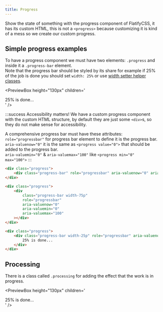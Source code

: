 ```yaml
---
title: Progress
---
```



Show the state of something with the progress component of FlatifyCSS, it has its custom HTML, this is not a `<progress>` because customizing it is kind of a mess so we create our custom progress.

## Simple progress examples

To have a progress component we must have two elements: `.progress` and inside it a `.progress-bar` element.  
Note that the progress bar should be styled by its share for example if 25% of the job is done you should set `width: 25%` or use [width setter helper classes](/docs/helpers/width-and-height-setters).  

<PreviewBox
	height="130px"
	children='
<!DOCTYPE html>
<html lang="en">
	<head>
		<meta charset="UTF-8" />
		<meta http-equiv="X-UA-Compatible" content="IE=edge" />
		<meta name="viewport" content="width=device-width, initial-scale=1.0" />
		<link rel="stylesheet" href="https://raw.githack.com/amir2mi/FlatifyCSS/master/dist/css/flatify-min.css" />
		<title>Progress</title>
	</head>
	<body>
		<div class="progress">
			<div class="progress-bar" role="progressbar" aria-valuenow="0" aria-valuemin="0" aria-valuemax="100"></div>
		</div>
		<div class="progress">
			<div class="progress-bar width-75p" role="progressbar" aria-valuenow="0" aria-valuemin="0" aria-valuemax="100"></div>
		</div>
		<div class="progress" style="margin-bottom: 0">
			<div class="progress-bar width-25p" role="progressbar" aria-valuenow="25" aria-valuemin="0" aria-valuemax="100">25% is done...</div>
		</div>
	</body>
</html>
'
/>

:::success Accessibility matters!
We have a custom progress component with the custom HTML structure, by default they are just some `<div>`s, so they do not make sense for accessibility.

A comprehensive progress bar must have these attributes:  
`role="progressbar"` for progress bar element to define it is the progress bar.  
`aria-valuenow="0"` it is the same as `<progress value="0">` that should be added to the progress bar.  
`aria-valuemin="0"` & `aria-valuemax="100"` like `<progress min="0" max="100">`
:::

```html title="index.html"
<div class="progress">
	<div class="progress-bar" role="progressbar" aria-valuenow="0" aria-valuemin="0" aria-valuemax="100"></div>
</div>

<div class="progress">
	<div
		class="progress-bar width-75p"
		role="progressbar"
		aria-valuenow="0"
		aria-valuemin="0"
		aria-valuemax="100"
	></div>
</div>

<div class="progress">
	<div class="progress-bar width-25p" role="progressbar" aria-valuenow="25" aria-valuemin="0" aria-valuemax="100">
		25% is done...
	</div>
</div>
```

## Processing

There is a class called `.processing` for adding the effect that the work is in progress.


<PreviewBox
	height="130px"
	children='
<!DOCTYPE html>
<html lang="en">
	<head>
		<meta charset="UTF-8" />
		<meta http-equiv="X-UA-Compatible" content="IE=edge" />
		<meta name="viewport" content="width=device-width, initial-scale=1.0" />
		<link rel="stylesheet" href="https://raw.githack.com/amir2mi/FlatifyCSS/master/dist/css/flatify-min.css" />
		<title>Progress</title>
	</head>
	<body>
		<div class="progress processing">
			<div class="progress-bar" role="progressbar" aria-valuenow="0" aria-valuemin="0" aria-valuemax="100"></div>
		</div>
		<div class="progress processing">
			<div class="progress-bar width-75p" role="progressbar" aria-valuenow="0" aria-valuemin="0" aria-valuemax="100"></div>
		</div>
		<div class="progress processing" style="margin-bottom: 0">
			<div class="progress-bar width-25p" role="progressbar" aria-valuenow="25" aria-valuemin="0" aria-valuemax="100">25% is done...</div>
		</div>
	</body>
</html>
'
/>

